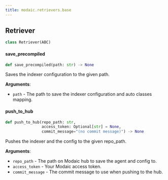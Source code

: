 ```yaml
---
title: modaic.retrievers.base
---
```


## Retriever

```python
class Retriever(ABC)
```

#### save\_precompiled

```python
def save_precompiled(path: str) -> None
```

Saves the indexer configuration to the given path.

**Arguments**:

- `path` - The path to save the indexer configuration and auto classes mapping.

#### push\_to\_hub

```python
def push_to_hub(repo_path: str,
                access_token: Optional[str] = None,
                commit_message="(no commit message)") -> None
```

Pushes the indexer and the config to the given repo_path.

**Arguments**:

- `repo_path` - The path on Modaic hub to save the agent and config to.
- `access_token` - Your Modaic access token.
- `commit_message` - The commit message to use when pushing to the hub.

